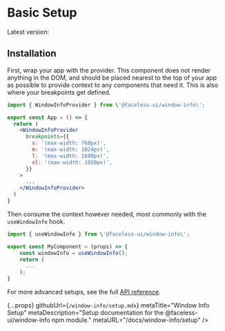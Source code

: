 
# Basic Setup

Latest version: <VersionNumber name="window-info" />

## Installation

<InstallationCode name="window-info" />

First, wrap your app with the provider. This component does not render anything in the DOM, and should be placed nearest to the top of your app as possible to provide context to any components that need it. This is also where your breakpoints get defined.

```jsx
import { WindowInfoProvider } from \'@faceless-ui/window-info\';

export const App = () => {
  return (
    <WindowInfoProvider
      breakpoints={{
        s: '(max-width: 768px)',
        m: '(max-width: 1024px)',
        l: '(max-width: 1680px)',
        xl: '(max-width: 1920px)',
      }}
    >
      ...
    </WindowInfoProvider>
  )
}
```

Then consume the context however needed, most commonly with the `useWindowInfo` hook.

```jsx
import { useWindowInfo } from \'@faceless-ui/window-info\';

export const MyComponent = (props) => {
    const windowInfo = useWindowInfo();
    return (
      ...
    );
}
```

For more advanced setups, see the full [API reference](/docs/window-info/api).

  {...props}
  githubUrl={`/window-info/setup.mdx`}
  metaTitle="Window Info Setup"
  metaDescription="Setup documentation for the @faceless-ui/window-info npm module."
  metaURL="/docs/window-info/setup"
/>
